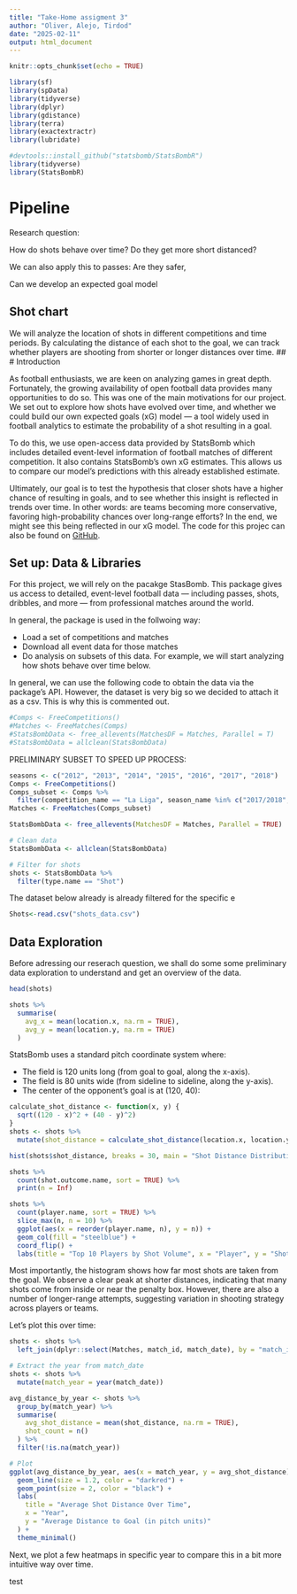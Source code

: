 ```yaml
---
title: "Take-Home assigment 3"
author: "Oliver, Alejo, Tirdod"
date: "2025-02-11"
output: html_document
---
```


```r
knitr::opts_chunk$set(echo = TRUE)
```



```r
library(sf)
library(spData)    
library(tidyverse)
library(dplyr)
library(gdistance)
library(terra)
library(exactextractr)
library(lubridate)

#devtools::install_github("statsbomb/StatsBombR")
library(tidyverse)
library(StatsBombR)

```


# Pipeline

Research question: 

How do shots behave over time? Do they get more short distanced?

We can also apply this to passes: Are they safer, 


Can we develop an expected goal model

## Shot chart

We will analyze the location of shots in different competitions and time periods.
By calculating the distance of each shot to the goal, we can track whether players are shooting from shorter or longer distances over time.
## 
# Introduction

As football enthusiasts, we are keen on analyzing games in great depth. Fortunately, the growing availability of open football data provides many opportunities to do so. This was one of the main motivations for our project.
We set out to explore how shots have evolved over time, and whether we could build our own expected goals (xG) model — a tool widely used in football analytics to estimate the probability of a shot resulting in a goal.

To do this, we use open-access data provided by StatsBomb which includes detailed event-level information of football matches of different competition. It also contains StatsBomb’s own xG estimates. This allows us to compare our model’s predictions with this already established estimate.

Ultimately, our goal is to test the hypothesis that closer shots have a higher chance of resulting in goals, and to see whether this insight is reflected in trends over time. In other words: are teams becoming more conservative, favoring high-probability chances over long-range efforts?
In the end, we might see this being reflected in our xG model. The code for this projec can also be found  on [GitHub](https://github.com/otausendschoen/Football_Analysis).




## Set up: Data & Libraries

For this project, we will rely on the pacakge StasBomb. This package gives us access to detailed, event-level football data — including passes, shots, dribbles, and more — from professional matches around the world.

In general, the package is used in the follwoing way:

- Load a set of competitions and matches
- Download all event data for those matches
- Do analysis on subsets of this data. For example, we will start analyzing how shots behave over time below.


In general, we can use the following code to obtain the data via the package's API. However, the dataset is very big so we decided to attach it as a csv. This is why this is commented out.
```r
#Comps <- FreeCompetitions()
#Matches <- FreeMatches(Comps)
#StatsBombData <- free_allevents(MatchesDF = Matches, Parallel = T)
#StatsBombData = allclean(StatsBombData)

```

PRELIMINARY SUBSET TO SPEED UP PROCESS:
```r
seasons <- c("2012", "2013", "2014", "2015", "2016", "2017", "2018")
Comps <- FreeCompetitions()
Comps_subset <- Comps %>%
  filter(competition_name == "La Liga", season_name %in% c("2017/2018", "2018/2019"))
Matches <- FreeMatches(Comps_subset)

StatsBombData <- free_allevents(MatchesDF = Matches, Parallel = TRUE)

# Clean data
StatsBombData <- allclean(StatsBombData)

# Filter for shots
shots <- StatsBombData %>%
  filter(type.name == "Shot")
```


The dataset below already is already filtered for the specific e
```r
Shots<-read.csv("shots_data.csv")

```

## Data Exploration


Before adressing our reserach question, we shall do some some preliminary data exploration to understand and get an overview of the data.

```r
head(shots)

shots %>%
  summarise(
    avg_x = mean(location.x, na.rm = TRUE),
    avg_y = mean(location.y, na.rm = TRUE)
  )

```

StatsBomb uses a standard pitch coordinate system where:

- The field is 120 units long (from goal to goal, along the x-axis).
- The field is 80 units wide (from sideline to sideline, along the y-axis).
- The center of the opponent’s goal is at (120, 40): 

```r
calculate_shot_distance <- function(x, y) {
  sqrt((120 - x)^2 + (40 - y)^2)
}
shots <- shots %>%
  mutate(shot_distance = calculate_shot_distance(location.x, location.y))

hist(shots$shot_distance, breaks = 30, main = "Shot Distance Distribution", xlab = "Distance to Goal (yards approx.)")

shots %>%
  count(shot.outcome.name, sort = TRUE) %>%
  print(n = Inf)

shots %>%
  count(player.name, sort = TRUE) %>%
  slice_max(n, n = 10) %>%
  ggplot(aes(x = reorder(player.name, n), y = n)) +
  geom_col(fill = "steelblue") +
  coord_flip() +
  labs(title = "Top 10 Players by Shot Volume", x = "Player", y = "Shots")

```

Most importantly, the histogram shows how far most shots are taken from the goal. We observe a clear peak at shorter distances, indicating that many shots come from inside or near the penalty box. However, there are also a number of longer-range attempts, suggesting variation in shooting strategy across players or teams.

Let's plot this over time:
```r
shots <- shots %>%
  left_join(dplyr::select(Matches, match_id, match_date), by = "match_id")

# Extract the year from match_date
shots <- shots %>%
  mutate(match_year = year(match_date))
```


```r
avg_distance_by_year <- shots %>%
  group_by(match_year) %>%
  summarise(
    avg_shot_distance = mean(shot_distance, na.rm = TRUE),
    shot_count = n()
  ) %>%
  filter(!is.na(match_year))

# Plot
ggplot(avg_distance_by_year, aes(x = match_year, y = avg_shot_distance)) +
  geom_line(size = 1.2, color = "darkred") +
  geom_point(size = 2, color = "black") +
  labs(
    title = "Average Shot Distance Over Time",
    x = "Year",
    y = "Average Distance to Goal (in pitch units)"
  ) +
  theme_minimal()

```

Next, we plot a few heatmaps in specific year to compare this in a bit more intuitive way over time.

test

